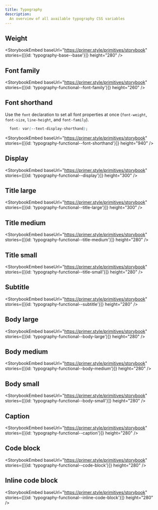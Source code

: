 ```yaml
---
title: Typography
description:
  An overview of all available typography CSS variables
---
```


## Weight

<StorybookEmbed
  baseUrl="https://primer.style/primitives/storybook"
  stories={[{id: 'typography-base--base'}]}
  height="280"
/>

## Font family

<StorybookEmbed
  baseUrl="https://primer.style/primitives/storybook"
  stories={[{id: 'typography-functional--font-family'}]}
  height="260"
/>

## Font shorthand

Use the `font` declaration to set all font properties at once (`font-weight`, `font-size`, `line-height`, and `font-family`).

```css
  font: var(--text-display-shorthand);
```

<StorybookEmbed
  baseUrl="https://primer.style/primitives/storybook"
  stories={[{id: 'typography-functional--font-shorthand'}]}
  height="940"
/>


## Display

<StorybookEmbed
  baseUrl="https://primer.style/primitives/storybook"
  stories={[{id: 'typography-functional--display'}]}
  height="300"
/>

## Title large

<StorybookEmbed
  baseUrl="https://primer.style/primitives/storybook"
  stories={[{id: 'typography-functional--title-large'}]}
  height="300"
/>

## Title medium

<StorybookEmbed
  baseUrl="https://primer.style/primitives/storybook"
  stories={[{id: 'typography-functional--title-medium'}]}
  height="280"
/>

## Title small

<StorybookEmbed
  baseUrl="https://primer.style/primitives/storybook"
  stories={[{id: 'typography-functional--title-small'}]}
  height="280"
/>

## Subtitle

<StorybookEmbed
  baseUrl="https://primer.style/primitives/storybook"
  stories={[{id: 'typography-functional--subtitle'}]}
  height="280"
/>

## Body large

<StorybookEmbed
  baseUrl="https://primer.style/primitives/storybook"
  stories={[{id: 'typography-functional--body-large'}]}
  height="280"
/>

## Body medium

<StorybookEmbed
  baseUrl="https://primer.style/primitives/storybook"
  stories={[{id: 'typography-functional--body-medium'}]}
  height="280"
/>

## Body small

<StorybookEmbed
  baseUrl="https://primer.style/primitives/storybook"
  stories={[{id: 'typography-functional--body-small'}]}
  height="280"
/>

## Caption

<StorybookEmbed
  baseUrl="https://primer.style/primitives/storybook"
  stories={[{id: 'typography-functional--caption'}]}
  height="280"
/>

## Code block

<StorybookEmbed
  baseUrl="https://primer.style/primitives/storybook"
  stories={[{id: 'typography-functional--code-block'}]}
  height="280"
/>

## Inline code block

<StorybookEmbed
  baseUrl="https://primer.style/primitives/storybook"
  stories={[{id: 'typography-functional--inline-code-block'}]}
  height="280"
/>
